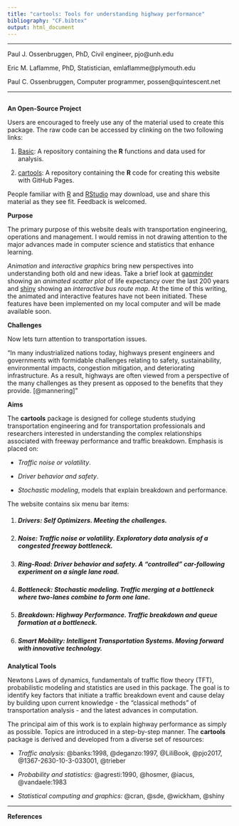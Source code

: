 ```yaml
---
title: "cartools: Tools for understanding highway performance"
bibliography: "CF.bibtex"
output: html_document
---
```


***

Paul J. Ossenbruggen, PhD, Civil engineer, pjo@unh.edu

Eric M. Laflamme, PhD, Statistician, emlaflamme@plymouth.edu

Paul C. Ossenbruggen, Computer programmer, possen@quintescent.net

***

```r
```

__An Open-Source Project__


Users are encouraged to freely use any of the material used to create this package. The raw code can be accessed by clinking on the two following links: 

1. [Basic](https://github.com/PJOssenbruggen/Basic): A repository containing the __R__  functions and data used for analysis.

2. [cartools](https://github.com/PJOssenbruggen/cartools): A repository containing the __R__ code for creating this website with GitHub Pages.

People familiar with [R](https://cran.r-project.org) and [RStudio](https://www.rstudio.com) may download, use and share this material as they see fit. Feedback is welcomed.

__Purpose__

The primary purpose of this website deals with transportation engineering, operations and management. I would remiss in not drawing attention to the major advances made in computer science and statistics that enhance learning.  

_Animation_ and _interactive graphics_ bring new perspectives into understanding both old and new ideas. Take a brief look at [gapminder](https://www.gapminder.org/tools/#$chart-type=bubbles) showing an _animated scatter plot_ of life expectancy over the last 200 years and [shiny](http://shiny.rstudio.com/gallery/bus-dashboard.html) showing an _interactive bus route map_. At the time of this writing, the animated and interactive features have not been initiated. These features have been implemented on my local computer and will be made available soon. 


__Challenges__

Now lets turn attention to transportation issues.

"In many industrialized nations today, highways present engineers and governments with formidable challenges relating to safety, sustainability, environmental impacts, congestion mitigation, and deteriorating infrastructure. As a result, highways are often viewed from a perspective of the many challenges as they present as opposed to the benefits that they provide. [@mannering]" 

__Aims__
 
The __cartools__ package is designed for college students studying transportation engineering and for transportation professionals and researchers interested in understanding the complex relationships associated with freeway performance and traffic breakdown. Emphasis is placed on: 

* _Traffic noise or volatility_.

* _Driver behavior and safety_. 

* _Stochastic modeling_,  models that explain breakdown and performance.


The website contains six menu bar items:

1. ##### __Drivers:__  _Self Optimizers_. Meeting the challenges.

2. ##### __Noise:__  _Traffic noise or  volatility_. Exploratory data analysis of a congested freeway bottleneck.

3. ##### __Ring-Road:__ _Driver behavior and safety_. A "controlled" car-following experiment on a single lane road.

4. #####  __Bottleneck:__ _Stochastic modeling_. Traffic merging at a bottleneck where two-lanes  combine to form one lane.

5. #####  __Breakdown:__ _Highway Performance_. Traffic breakdown and queue formation at a bottleneck.

6. ##### __Smart Mobility:__ _Intelligent Transportation Systems._ Moving forward with innovative technology.

__Analytical Tools__

Newtons Laws of dynamics, fundamentals of traffic flow theory (TFT), probabilistic modeling and statistics are used in this package.  The goal is to identify key factors that initiate a traffic breakdown event and cause delay by building upon current knowledge - the "classical methods" of transportation analysis - and the latest advances in computation.  



The principal aim of this work is to explain highway performance as simply as possible. Topics are introduced in a  step-by-step manner.  The  __cartools__ package is derived and developed from a diverse set of resources:

* _Traffic analysis:_ @banks:1998, @deganzo:1997, @LiliBook, @pjo2017, @1367-2630-10-3-033001, @trieber

* _Probability and statistics:_ @agresti:1990, @hosmer, @iacus, @vandaele:1983

* _Statistical computing and graphics:_ @cran, @sde,  @wickham, @shiny



*** 
__References__




